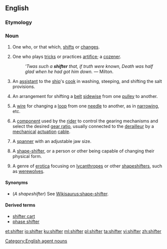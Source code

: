==English==

===Etymology===
{{suffix|shift|er|lang=en}}

===Noun===
{{en-noun}}

# One who, or that which, [[shifts]] or [[changes]].
# {{context|dated|lang=en}} One who plays [[tricks]] or practices [[artifice]]; a [[cozener]].
#: ''&apos;Twas such a '''shifter''' that, if truth were known, Death was half glad when he had got him down.'' &mdash; Milton.
# {{context|nautical|lang=en}} An [[assistant]] to the [[ship]]'s [[cook]] in washing, steeping, and shifting the salt provisions.
# {{context|engineering|lang=en}} An arrangement for shifting a [[belt]] [[sidewise]] from one [[pulley]] to another.
# {{context|engineering|textiles|lang=en}} A [[wire]] for changing a [[loop]] from one [[needle]] to another, as in [[narrow]]ing, etc.
# {{context|cycling|lang=en}} A [[component]] used by the [[rider]] to control the gearing mechanisms and select the desired [[gear ratio]], usually connected to the [[derailleur]] by a [[mechanical]] [[actuation]] [[cable]].
# A [[spanner]] with an adjustable jaw size.
# {{context|mythology|science fiction|fantasy|lang=en}} A [[shape-shifter]], or a person or other being capable of changing their physical form.
# {{context|erotica|lang=en}} A genre of [[erotica]] focusing on [[lycanthrope]]s or other [[shapeshifter]]s, such as [[werewolves]].

====Synonyms====

* (''A shapeshifter'') See [[Wikisaurus:shape-shifter]].

====Derived terms====

* [[shifter cart]]
* [[phase shifter]]

{{Webster 1913}}

[[Category:English agent nouns]]

[[et:shifter]]
[[io:shifter]]
[[ku:shifter]]
[[ml:shifter]]
[[pl:shifter]]
[[ta:shifter]]
[[vi:shifter]]
[[zh:shifter]]